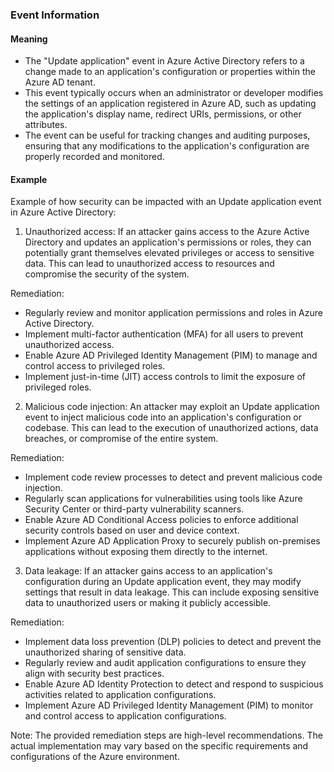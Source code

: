 
### Event Information

#### Meaning

- The "Update application" event in Azure Active Directory refers to a change made to an application's configuration or properties within the Azure AD tenant.
- This event typically occurs when an administrator or developer modifies the settings of an application registered in Azure AD, such as updating the application's display name, redirect URIs, permissions, or other attributes.
- The event can be useful for tracking changes and auditing purposes, ensuring that any modifications to the application's configuration are properly recorded and monitored.

#### Example

Example of how security can be impacted with an Update application event in Azure Active Directory:

1. Unauthorized access: If an attacker gains access to the Azure Active Directory and updates an application's permissions or roles, they can potentially grant themselves elevated privileges or access to sensitive data. This can lead to unauthorized access to resources and compromise the security of the system.

Remediation:
- Regularly review and monitor application permissions and roles in Azure Active Directory.
- Implement multi-factor authentication (MFA) for all users to prevent unauthorized access.
- Enable Azure AD Privileged Identity Management (PIM) to manage and control access to privileged roles.
- Implement just-in-time (JIT) access controls to limit the exposure of privileged roles.

2. Malicious code injection: An attacker may exploit an Update application event to inject malicious code into an application's configuration or codebase. This can lead to the execution of unauthorized actions, data breaches, or compromise of the entire system.

Remediation:
- Implement code review processes to detect and prevent malicious code injection.
- Regularly scan applications for vulnerabilities using tools like Azure Security Center or third-party vulnerability scanners.
- Enable Azure AD Conditional Access policies to enforce additional security controls based on user and device context.
- Implement Azure AD Application Proxy to securely publish on-premises applications without exposing them directly to the internet.

3. Data leakage: If an attacker gains access to an application's configuration during an Update application event, they may modify settings that result in data leakage. This can include exposing sensitive data to unauthorized users or making it publicly accessible.

Remediation:
- Implement data loss prevention (DLP) policies to detect and prevent the unauthorized sharing of sensitive data.
- Regularly review and audit application configurations to ensure they align with security best practices.
- Enable Azure AD Identity Protection to detect and respond to suspicious activities related to application configurations.
- Implement Azure AD Privileged Identity Management (PIM) to monitor and control access to application configurations.

Note: The provided remediation steps are high-level recommendations. The actual implementation may vary based on the specific requirements and configurations of the Azure environment.

